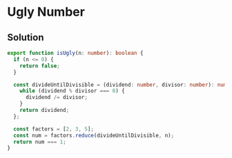 # Ugly Number

## Solution

```typescript filename="solution.ts" copy
export function isUgly(n: number): boolean {
  if (n <= 0) {
    return false;
  }

  const divideUntilDivisible = (dividend: number, divisor: number): number => {
    while (dividend % divisor === 0) {
      dividend /= divisor;
    }
    return dividend;
  };

  const factors = [2, 3, 5];
  const num = factors.reduce(divideUntilDivisible, n);
  return num === 1;
}
```
